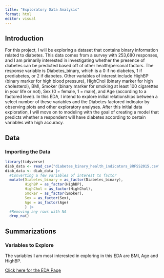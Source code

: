 ```yaml
---
title: "Exploratory Data Analysis"
format: html
editor: visual
---
```


## Introduction

For this project, I will be exploring a dataset that contains binary information related to diabetes. This data comes from a survey with 253,680 responses, and I am primarily interested in investigating whether the presence of diabetes can be predicted based off of other health/personal factors. The response variable is Diabetes_binary, which is a 0 if no diabetes, 1 if prediabetes, or 2 if diabetes. Other variables of interest include HighBP (binary marker for high blood pressure), HighChol (binary marker for high cholesterol), BMI, Smoker (binary marker for smoking at least 100 cigarettes in your life or not), Sex (0 = female, 1 = male), and Age (according to a factored level). In this EDA, I intend to explore initial relationships between a select number of these variables and the Diabetes factored indicator by observing plots and other exploratory analyses. After this initial data exploration, I will move on to modeling with the goal of creating a model that predicts whether a respondent will have diabetes according to certain variables with high accuracy.

## Data

### Importing the Data
```r
library(tidyverse)
diab_data <- read_csv("diabetes_binary_health_indicators_BRFSS2015.csv")
diab_data <- diab_data |>
  #Converting a few variables of interest to factor
  mutate(Diabetes_binary = as_factor(Diabetes_binary),
         HighBP = as_factor(HighBP),
         HighChol = as_factor(HighChol),
         Smoker = as_factor(Smoker),
         Sex = as_factor(Sex),
         Age = as_factor(Age)
         ) |>
  #Removing any rows with NA
  drop_na()
```


## Summarizations

### Variables to Explore

The variables I am most interested in exploring in this EDA are BMI, Age and HighBP. 

[Click here for the EDA Page](EDA.html)
